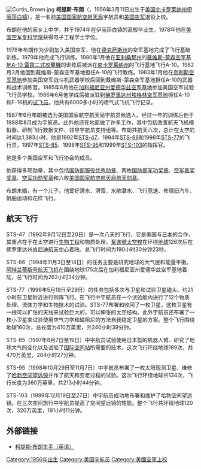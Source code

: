 {{Infobox Astronaut
| 姓名=柯提斯·布朗
| 图像=curtisbrown.jpg
| 标题=美国宇航员
| 国籍=[[美国|美国]]
| 出生日期=1956年3月11日
| 出生地点=伊丽莎白镇，北卡罗莱纳州
|}}

[[File:Curtis_Brown.jpg|thumb]]
'''柯提斯·布朗'''（{{lang|en|Curtis Lee "Curt" Brown, Jr.}}，1956年3月11日出生于[[美国|美国]][[北卡罗莱纳州|北卡罗莱纳州]][[伊丽莎白镇|伊丽莎白镇]]），是一名前[[美国国家航空航天局|美国国家航空航天局]]宇航员和[[美国空军|美国空军]]退役上校。

布朗在他的家乡上中学，并于1974年在伊丽莎白镇的高校毕业生。1978年他在[[美国空军专科学院|美国空军专科学院]]获得电子工程学士学位。

1978年布朗作为少尉加入美国空军，他在[[德克萨斯州|德克萨斯州]]的空军基地完成了飞行基础训练。1979年他完成飞行训练。1980年1月他在[[亚利桑那州|亚利桑那州]]的[[戴维斯-蒙森空军基地|戴维斯-蒙森空军基地]][[A-10_雷霆二式攻擊機|A-10 雷霆二式攻擊機]]的训练后被派在[[南卡罗莱纳州|南卡罗莱纳州]]的飞行基地飞行A-10。1982月3月他回到戴维斯-蒙森空军基地担任A-10的飞行教练。1983年1月他在[[奈利斯空军基地|奈利斯空军基地]]参加美国空军战斗机武器学校后回到戴维斯-蒙森空军基地担任A-10的武器和战术训练官。1985年6月他在[[加利福尼亚州|加利福尼亚州]][[爱德华兹空军基地|爱德华兹空军基地]]参加美国空军试验飞行员学校。1986年6月他学成后被派驻到[[佛罗里达州|佛罗里达州]][[埃格林空军基地|埃格林空军基地]]担任A-10和F-16机的[[试飞员|试飞员]]。他共有6000多小时的喷气式飞机飞行记录。

1987年6月布朗被选为美国国家航空航天局宇航员候选人。经过一年的训练后他于1988年8月成为宇航员。此外他还在地面做了许多工作，其中包括改善航天飞机模拟器、研制飞行数据文件、领导宇航员支持组等。布朗共航天六次，总计在太空的时间达1,383小时。他是1992年[[STS-47|STS-47]]、1994年[[STS-66|STS-66]]和1996年[[STS-77|STS-77]]的飞行员，1997年[[STS-85|STS-85]]、1998年[[STS-95|STS-95]]和1999年[[STS-103|STS-103]]的指挥官。

他是多个美国空军和飞行协会的成员。

他获得多项勋章，其中包括[[国防部服役优秀勋章|国防部服役优秀勋章]]、两枚[[国防部军功奖章|国防部军功奖章]]、[[空军嘉奖奖章|空军嘉奖奖章]]、[[空军功勋奖章|空军功勋奖章]]和六枚[[美国国家航空航天局航天勋章|美国国家航空航天局航天勋章]]。

布朗未婚，有一个儿子。他爱好滑水、滑雪、水肺潛水、飞行竞速、修理旧汽车、帆船运动和花样飞行。

==航天飞行==
STS-47（1992年9月12日至20日）是一次八天的飞行，它是美国与[[日本|日本]]的合作，其重点在于在太空进行[[生物工程|生物工程]]和物质处理。[[奮進號太空梭|奮進號太空梭]]在环绕[[地球|地球]]126次后在佛罗里达州[[肯尼迪航天中心|肯尼迪航天中心]]着陆，总飞行时间为190小时30分钟23秒。

STS-66（1994年11月3日至14日）的任务主要是研究地球的大气层和能量平衡。[[阿特兰蒂斯号航天飞机|阿特兰蒂斯号航天飞机]]在围绕地球175次后在加利福尼亚州爱德华兹空军基地着陆，总飞行时间为262小时34分钟。

STS-77（1996年5月19日至29日）的任务包括多次与卫星和试验卫星碰头、约21小时在卫星附近进行列阵飞行。在飞行中宇航员在一个{{lang|en|[[Spacehab|Spacehab]]}}试验舱内进行了12个物质处理、流体力学和生物技术的试验。STS-77布署和收回了一枚{{lang|en|SPARTAN}}卫星，这枚卫星有一根可以扩张的天线来试验巨大的，可以伸张的太空结构。此外宇航员还布署了一枚小卫星来试验使用空气力学和磁阻尼的方法自我稳定卫星的方案。整个飞行围绕地球160次，总长度为410万英里，共240小时39分钟。

STS-85（1997年8月7日至19日）中宇航员试验使用日本製的机器人臂、研究了地球大气的变化以及试验了[[国际空间站|国际空间站]]所需要的技术。这次飞行环绕地球189次，共470万英里，284小时27分钟。

STS-95（1998年10月29日至11月7日）中宇航员布署了一枚太阳观测卫星、维修了[[哈勃空间望远镜|哈勃空间望远镜]]并作了航天和变老过程的试验。这次飞行环绕地球共134次，飞行长度为360万英里，共213小时44分钟。

STS-103（1999年12月19日至27日）中宇航员成功地布署和维护了哈勃空间望远镜。在三次空间旅行中宇航员提高了空间望远镜的性能。整个飞行共环绕地球120次，320万英里，191小时11分钟。

==外部链接==
*[http://www.spacefacts.de/bios/astronauts/english/brown_curtis.htm 柯提斯·布朗生平（英语）] {{Wayback|url=http://www.spacefacts.de/bios/astronauts/english/brown_curtis.htm |date=20200224034546 }}


{{Authority control}}
{{DEFAULTSORT:Brown, Curtis}}
[[Category:1956年出生|Category:1956年出生]]
[[Category:美国宇航员|Category:美国宇航员]]
[[Category:美國空軍上校|Category:美國空軍上校]]